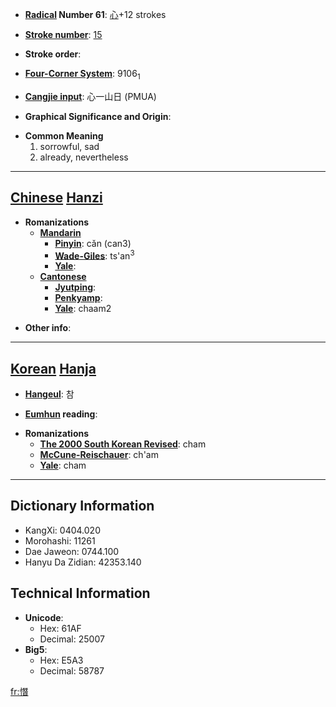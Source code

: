 * '''[[Wiktionary:Chinese radical index| Radical]] Number 61''': [[Wiktionary:Chinese radical index 心|心]]+12 strokes

* '''[[Wiktionary:Chinese total strokes index|Stroke number]]''': [[Wiktionary:Chinese total strokes index 15|15]]

* '''Stroke order''': 

* '''[[Wiktionary:Chinese four corner index|Four-Corner System]]''': 9106<sub>1</sub>

* '''[[Wiktionary:Chinese Cangjie index|Cangjie input]]''': 心一山日 (PMUA)

* '''Graphical Significance and Origin''': 

* '''Common Meaning'''
*#sorrowful, sad
*# already, nevertheless


----

== [[Chinese]] [[Hanzi]] ==

* '''Romanizations'''
** '''[[Mandarin]]'''
*** '''[[Pinyin]]''': cǎn (can3)
*** '''[[Wade-Giles]]''': ts'an<sup>3</sup>
*** '''[[Yale]]''': 
** '''[[Cantonese]]'''
*** '''[[Jyutping]]''':
*** '''[[Penkyamp]]''': 
*** '''[[Yale]]''': chaam2

* '''Other info''': 

----

== [[Korean]] [[Hanja]] ==

* '''[[Hangeul]]''': 참

* '''[[Eumhun]] reading''': 

* '''Romanizations'''
** '''[[The 2000 South Korean Revised Romanization|The 2000 South Korean Revised]]''': cham
** '''[[McCune-Reischauer]]''': ch'am
** '''[[Yale]]''': cham

----

== Dictionary Information ==

* KangXi: 0404.020
* Morohashi: 11261
* Dae Jaweon: 0744.100
* Hanyu Da Zidian: 42353.140

== Technical Information ==

* '''Unicode''':
** Hex: 61AF
** Decimal: 25007
* '''Big5''':
** Hex: E5A3
** Decimal: 58787

[[fr:憯]]
